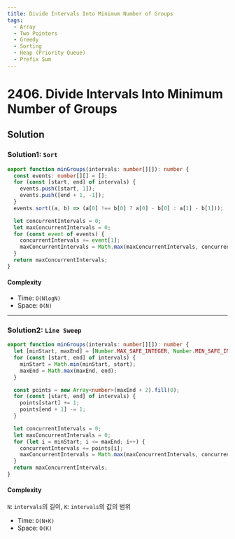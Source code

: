 ```yaml
---
title: Divide Intervals Into Minimum Number of Groups
tags:
  - Array
  - Two Pointers
  - Greedy
  - Sorting
  - Heap (Priority Queue)
  - Prefix Sum
---
```


# 2406. Divide Intervals Into Minimum Number of Groups

<Badges>
  <LevelBadge level="medium" />
  <TopicBadge name="Array" slug="array" />
  <TopicBadge name="Two Pointers" slug="two-pointers" />
  <TopicBadge name="Greedy" slug="greedy" />
  <TopicBadge name="Sorting" slug="sorting" />
  <TopicBadge name="Heap (Priority Queue)" slug="heap-priority-queue" />
  <TopicBadge name="Prefix Sum" slug="prefix-sum" />
</Badges>

## Solution

### Solution1: `Sort`

```typescript filename="solution.ts" copy
export function minGroups(intervals: number[][]): number {
  const events: number[][] = [];
  for (const [start, end] of intervals) {
    events.push([start, 1]);
    events.push([end + 1, -1]);
  }
  events.sort((a, b) => (a[0] !== b[0] ? a[0] - b[0] : a[1] - b[1]));

  let concurrentIntervals = 0;
  let maxConcurrentIntervals = 0;
  for (const event of events) {
    concurrentIntervals += event[1];
    maxConcurrentIntervals = Math.max(maxConcurrentIntervals, concurrentIntervals);
  }
  return maxConcurrentIntervals;
}
```

#### Complexity

- Time: `O(NlogN)`
- Space: `O(N)`

---

### Solution2: `Line Sweep`

```typescript filename="solution.ts" copy
export function minGroups(intervals: number[][]): number {
  let [minStart, maxEnd] = [Number.MAX_SAFE_INTEGER, Number.MIN_SAFE_INTEGER];
  for (const [start, end] of intervals) {
    minStart = Math.min(minStart, start);
    maxEnd = Math.max(maxEnd, end);
  }

  const points = new Array<number>(maxEnd + 2).fill(0);
  for (const [start, end] of intervals) {
    points[start] += 1;
    points[end + 1] -= 1;
  }

  let concurrentIntervals = 0;
  let maxConcurrentIntervals = 0;
  for (let i = minStart; i <= maxEnd; i++) {
    concurrentIntervals += points[i];
    maxConcurrentIntervals = Math.max(maxConcurrentIntervals, concurrentIntervals);
  }
  return maxConcurrentIntervals;
}
```

#### Complexity

`N`: `intervals`의 길이, `K`: `intervals`의 값의 범위

- Time: `O(N+K)`
- Space: `O(K)`

<ProblemLink
  codingSite="leetcode"
  href="https://leetcode.com/problems/divide-intervals-into-minimum-number-of-groups"
  title="Divide Intervals Into Minimum Number of Groups"
/>

